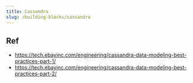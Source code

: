 ```yaml
---
title: Cassandra
slug: /building-blocks/cassandra
---
```


## Ref

- https://tech.ebayinc.com/engineering/cassandra-data-modeling-best-practices-part-1/
- https://tech.ebayinc.com/engineering/cassandra-data-modeling-best-practices-part-2/
